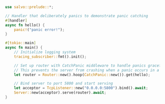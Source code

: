 
```rust  title="catch-panic/src/main.rs"
use salvo::prelude::*;

// Handler that deliberately panics to demonstrate panic catching
#[handler]
async fn hello() {
    panic!("panic error!");
}

#[tokio::main]
async fn main() {
    // Initialize logging system
    tracing_subscriber::fmt().init();

    // Set up router with CatchPanic middleware to handle panics gracefully
    // This prevents the server from crashing when a panic occurs in a handler
    let router = Router::new().hoop(CatchPanic::new()).get(hello);

    // Bind server to port 5800 and start serving
    let acceptor = TcpListener::new("0.0.0.0:5800").bind().await;
    Server::new(acceptor).serve(router).await;
}

```